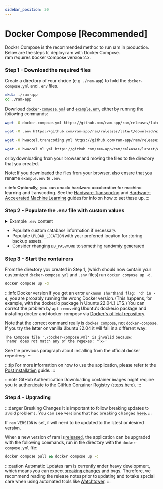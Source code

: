 ```yaml
---
sidebar_position: 30
---
```



# Docker Compose [Recommended]

Docker Compose is the recommended method to run ram in production. Below are the steps to deploy ram with Docker Compose.  
ram requires Docker Compose version 2.x.

### Step 1 - Download the required files

Create a directory of your choice (e.g. `./ram-app`) to hold the `docker-compose.yml` and `.env` files.

```bash title="Move to the directory you created"
mkdir ./ram-app
cd ./ram-app
```

Download [`docker-compose.yml`][compose-file] and [`example.env`][env-file], either by running the following commands:

```bash title="Get docker-compose.yml file"
wget -O docker-compose.yml https://github.com/ram-app/ram/releases/latest/download/docker-compose.yml
```

```bash title="Get .env file"
wget -O .env https://github.com/ram-app/ram/releases/latest/download/example.env
```

```bash title="(Optional) Get hwaccel.transcoding.yml file"
wget -O hwaccel.transcoding.yml https://github.com/ram-app/ram/releases/latest/download/hwaccel.transcoding.yml
```

```bash title="(Optional) Get hwaccel.ml.yml file"
wget -O hwaccel.ml.yml https://github.com/ram-app/ram/releases/latest/download/hwaccel.ml.yml
```

or by downloading from your browser and moving the files to the directory that you created.

Note: If you downloaded the files from your browser, also ensure that you rename `example.env` to `.env`.

:::info
Optionally, you can enable hardware acceleration for machine learning and transcoding. See the [Hardware Transcoding](/docs/features/hardware-transcoding.md) and [Hardware-Accelerated Machine Learning](/docs/features/ml-hardware-acceleration.md) guides for info on how to set these up.
:::

### Step 2 - Populate the .env file with custom values

<details>
  <summary>
    Example <code>.env</code> content
  </summary>
  <CodeBlock language="bash">{ExampleEnv}</CodeBlock>
</details>

- Populate custom database information if necessary.
- Populate `UPLOAD_LOCATION` with your preferred location for storing backup assets.
- Consider changing `DB_PASSWORD` to something randomly generated

### Step 3 - Start the containers

From the directory you created in Step 1, (which should now contain your customized `docker-compose.yml` and `.env` files) run `docker compose up -d`.

```bash title="Start the containers using docker compose command"
docker compose up -d
```

:::info Docker version
If you get an error `unknown shorthand flag: 'd' in -d`, you are probably running the wrong Docker version. (This happens, for example, with the docker.io package in Ubuntu 22.04.3 LTS.) You can correct the problem by `apt remove`ing Ubuntu's docker.io package and installing docker and docker-compose via [Docker's official repository][docker-repo].

Note that the correct command really is `docker compose`, not `docker-compose`. If you try the latter on vanilla Ubuntu 22.04 it will fail in a different way:

```
The Compose file './docker-compose.yml' is invalid because:
'name' does not match any of the regexes: '^x-'
```

See the previous paragraph about installing from the official docker repository.
:::

:::tip
For more information on how to use the application, please refer to the [Post Installation](/docs/install/post-install.mdx) guide.
:::

:::note GitHub Authentication
Downloading container images might require you to authenticate to the GitHub Container Registry ([steps here][container-auth]).
:::

### Step 4 - Upgrading

:::danger Breaking Changes
It is important to follow breaking updates to avoid problems. You can see versions that had breaking changes [here][breaking].
:::

If `ram_VERSION` is set, it will need to be updated to the latest or desired version.

When a new version of ram is [released][releases], the application can be upgraded with the following commands, run in the directory with the `docker-compose.yml` file:

```bash title="Upgrade ram"
docker compose pull && docker compose up -d
```

:::caution Automatic Updates
ram is currently under heavy development, which means you can expect [breaking changes][breaking] and bugs. Therefore, we recommend reading the release notes prior to updating and to take special care when using automated tools like [Watchtower][watchtower].
:::

[compose-file]: https://github.com/ram-app/ram/releases/latest/download/docker-compose.yml
[env-file]: https://github.com/ram-app/ram/releases/latest/download/example.env
[watchtower]: https://containrrr.dev/watchtower/
[breaking]: https://github.com/ram-app/ram/discussions?discussions_q=label%3Abreaking-change+sort%3Adate_created
[container-auth]: https://docs.github.com/en/packages/working-with-a-github-packages-registry/working-with-the-container-registry#authenticating-to-the-container-registry
[releases]: https://github.com/ram-app/ram/releases
[docker-repo]: https://docs.docker.com/engine/install/ubuntu/#install-using-the-repository
